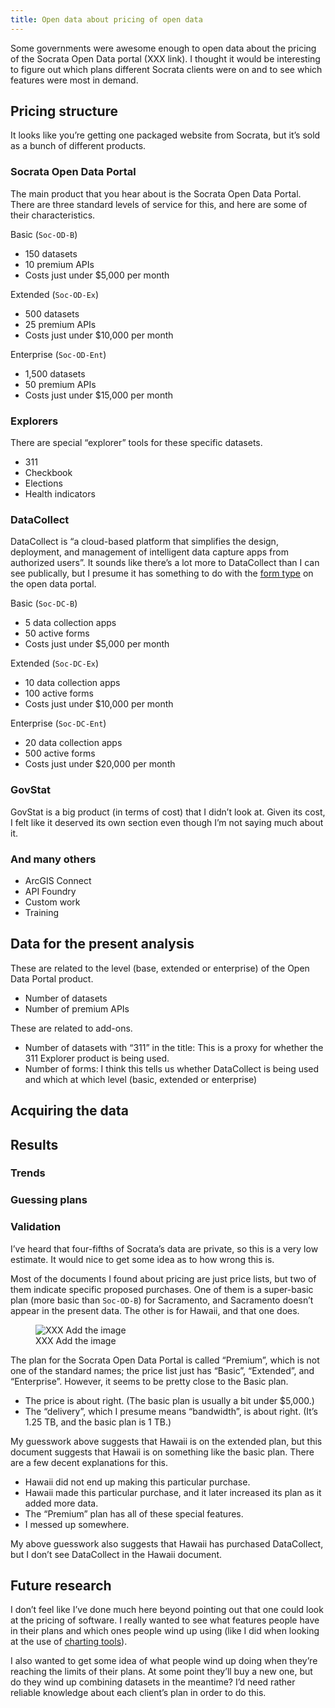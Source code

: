 ```yaml
---
title: Open data about pricing of open data
---
```


Some governments were awesome enough to open data about the pricing
of the Socrata Open Data portal (XXX link).
I thought it would be interesting to figure out which plans different
Socrata clients were on and to see which features were most in demand.

## Pricing structure
It looks like you're getting one packaged website from Socrata, but
it's sold as a bunch of different products.

### Socrata Open Data Portal
The main product that you hear about is the Socrata Open Data Portal.
There are three standard levels of service for this, and here are some
of their characteristics.

Basic (`Soc-OD-B`)

* 150 datasets
* 10 premium APIs
* Costs just under $5,000 per month

Extended (`Soc-OD-Ex`)

* 500 datasets
* 25 premium APIs
* Costs just under $10,000 per month

Enterprise (`Soc-OD-Ent`)

* 1,500 datasets
* 50 premium APIs
* Costs just under $15,000 per month

### Explorers
There are special "explorer" tools for these specific datasets.

* 311
* Checkbook
* Elections
* Health indicators

### DataCollect
DataCollect is "a cloud-based platform that simplifies the design, deployment, and management of intelligent data capture apps from authorized users".
It sounds like there's a lot more to DataCollect than I can see publically, but
I presume it has something to do with the
[form type]()
on the open data portal.

Basic (`Soc-DC-B`)

* 5 data collection apps
* 50 active forms
* Costs just under $5,000 per month

Extended (`Soc-DC-Ex`)

* 10 data collection apps
* 100 active forms
* Costs just under $10,000 per month

Enterprise (`Soc-DC-Ent`)

* 20 data collection apps
* 500 active forms
* Costs just under $20,000 per month

### GovStat
GovStat is a big product (in terms of cost) that I didn't look at.
Given its cost, I felt like it deserved its own section even though
I'm not saying much about it.

### And many others

* ArcGIS Connect
* API Foundry
* Custom work
* Training

## Data for the present analysis

These are related to the level (base, extended or enterprise)
of the Open Data Portal product.

* Number of datasets 
* Number of premium APIs

These are related to add-ons.

* Number of datasets with "311" in the title: This is a proxy for whether the 311 Explorer product is being used.
* Number of forms: I think this tells us whether DataCollect is being used and which at which level (basic, extended or enterprise)

## Acquiring the data


## Results

### Trends


### Guessing plans


### Validation
I've heard that four-fifths of Socrata's data are private,
so this is a very low estimate. It would nice to get some
idea as to how wrong this is.

Most of the documents I found about pricing are just price
lists, but two of them indicate specific proposed purchases.
One of them is a super-basic plan (more basic than `Soc-OD-B`)
for Sacramento, and Sacramento doesn't appear in the present data.
The other is for Hawaii, and that one does.

![XXX Add the image]()

The plan for the Socrata Open Data Portal is called "Premium",
which is not one of the standard names; the price list just has
"Basic", "Extended", and "Enterprise". However, it seems to be
pretty close to the Basic plan.

* The price is about right. (The basic plan is usually a bit
    under $5,000.)
* The "delivery", which I presume means "bandwidth", is about
    right. (It's 1.25 TB, and the basic plan is 1 TB.)

My guesswork above suggests that Hawaii is on the extended plan,
but this document suggests that Hawaii is on something like the
basic plan. There are a few decent explanations for this.

* Hawaii did not end up making this particular purchase.
* Hawaii made this particular purchase, and it later increased its
    plan as it added more data.
* The "Premium" plan has all of these special features.
* I messed up somewhere.

My above guesswork also suggests that Hawaii has purchased
DataCollect, but I don't see DataCollect in the Hawaii document.

## Future research
I don't feel like I've done much here beyond pointing out that one
could look at the pricing of software. I really wanted to see what
features people have in their plans and which ones people wind up
using (like I did when looking at the use of [charting tools](/!/socrata-users)).

I also wanted to get some idea of what people wind up doing when
they're reaching the limits of their plans. At some point they'll
buy a new one, but do they wind up combining datasets in the meantime?
I'd need rather reliable knowledge about each client's plan in order
to do this.
